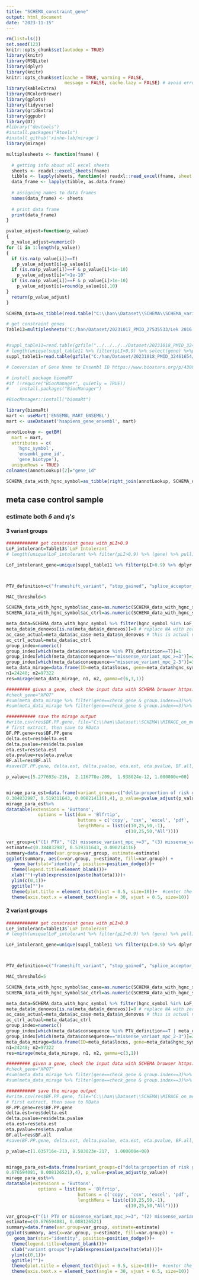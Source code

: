 ---
title: "SCHEMA_constraint_gene"
output: html_document
date: "2023-11-15"
---

```{r, echo=F, warning=F, message=F}
rm(list=ls())
set.seed(123)
knitr::opts_chunk$set(autodep = TRUE)
library(knitr)
library(RSQLite)
library(dplyr)
library(knitr)
knitr::opts_chunk$set(cache = TRUE, warning = FALSE, 
                      message = FALSE, cache.lazy = FALSE) # avoid error of long vectors https://stackoverflow.com/questions/39417003/long-vectors-not-supported-yet-error-in-rmd-but-not-in-r-script 
library(kableExtra)
library(RColorBrewer)
library(gplots)
library(tidyverse)
library(gridExtra)
library(ggpubr)
library(DT)
#library("devtools")
#install.packages("Rtools")
#install_github('xinhe-lab/mirage')
library(mirage)

multiplesheets <- function(fname) {
   
  # getting info about all excel sheets
  sheets <- readxl::excel_sheets(fname)
  tibble <- lapply(sheets, function(x) readxl::read_excel(fname, sheet = x))
  data_frame <- lapply(tibble, as.data.frame)
    
  # assigning names to data frames
  names(data_frame) <- sheets
    
  # print data frame
  print(data_frame)
}

pvalue_adjust=function(p_value)
{
  p_value_adjust=numeric()
for (i in 1:length(p_value))
{
  if (is.na(p_value[i])==T)
    p_value_adjust[i]=p_value[i]
  if (is.na(p_value[i])==F & p_value[i]<1e-10)
    p_value_adjust[i]="<1e-10"
  if (is.na(p_value[i])==F & p_value[i]>1e-10)
    p_value_adjust[i]=round(p_value[i],10)
}
  return(p_value_adjust)
}

```




```{r, echo=F, message=F, warning=F, eval=F}
SCHEMA_data=as_tibble(read.table("C:\\han\\Dataset\\SCHEMA\\SCHEMA_variant_results_subset_20231025.tsv", header=T))
```


```{r, echo=F, message=F, warning=F, results=F}
# get constraint genes 
Table13=multiplesheets("C:/han/Dataset/20231017_PMID_27535533/Lek 2016 suppl table/nature19057-s2/nature19057-SI Table 13.xlsx")


#suppl_table11=read.table(gzfile("../../../../Dataset/20231018_PMID_32461654/41586_2020_2308_MOESM4_ESM/supplement/supplementary_dataset_11_full_constraint_metrics.tsv.gz"),fill = TRUE , header = TRUE ) # read into gz file 
# length(unique(suppl_table11 %>% filter(pLI>0.9) %>% select(gene) %>%pull)) 3476 genes with pLI>0.9 
suppl_table11=read.table(gzfile("C:/han/Dataset/20231018_PMID_32461654/41586_2020_2308_MOESM4_ESM/supplement/supplementary_dataset_11_full_constraint_metrics.tsv.gz"),fill = TRUE , header = TRUE ) # read into gz file
```




```{r, echo=F, message=F, warning=F, eval=F}
# Conversion of Gene Name to Ensembl ID https://www.biostars.org/p/430015/

# install package biomaRT
#if (!require("BiocManager", quietly = TRUE))
#    install.packages("BiocManager")

#BiocManager::install("biomaRt")

library(biomaRt)
mart <- useMart('ENSEMBL_MART_ENSEMBL')
mart <- useDataset('hsapiens_gene_ensembl', mart)

annotLookup <- getBM(
  mart = mart,
  attributes = c(
    'hgnc_symbol',
    'ensembl_gene_id',
    'gene_biotype'),
  uniqueRows = TRUE)
colnames(annotLookup)[2]="gene_id"

SCHEMA_data_with_hgnc_symbol=as_tibble(right_join(annotLookup, SCHEMA_data, by="gene_id")) 
```

## meta case control sample


### estimate both $\delta$ and $\eta's$




#### 3 variant groups 

```{r, echo=F, message=F, warning=F, eval=F}
############ get constraint genes with pLI>0.9  
LoF_intolerant=Table13$`LoF Intolerant`
# length(unique(LoF_intolerant %>% filter(pLI>0.9) %>% (gene) %>% pull)) # 3230 genes with pLI>0.9, consistent with the number reported in paper Lek2017_Nature 

LoF_intolerant_gene=unique(suppl_table11 %>% filter(pLI>0.9) %>% dplyr::select(gene) %>%pull) 



PTV_definition=c("frameshift_variant", "stop_gained", "splice_acceptor_variant","splice_donor_variant" )

MAC_threshold=5

SCHEMA_data_with_hgnc_symbol$ac_case=as.numeric(SCHEMA_data_with_hgnc_symbol$ac_case)  # convert into numeric values 
SCHEMA_data_with_hgnc_symbol$ac_ctrl=as.numeric(SCHEMA_data_with_hgnc_symbol$ac_ctrl)

meta_data=SCHEMA_data_with_hgnc_symbol %>% filter(hgnc_symbol %in% LoF_intolerant_gene==T & group=="meta" & ac_case<=MAC_threshold & ac_ctrl<=MAC_threshold & hgnc_symbol!="") %>% filter(consequence %in% PTV_definition==T | consequence=="missense_variant_mpc_>=3" | consequence=="missense_variant_mpc_2-3") %>% dplyr::select(hgnc_symbol, locus, ac_case, ac_ctrl, n_denovos, consequence)
meta_data$n_denovos[is.na(meta_data$n_denovos)]=0 # replace NA with zero  
ac_case_actual=meta_data$ac_case-meta_data$n_denovos # this is actual number of allele counts in cases # see here https://schema.broadinstitute.org/gene/ENSG00000099381
ac_ctrl_actual=meta_data$ac_ctrl
group_index=numeric()
group_index[which(meta_data$consequence %in% PTV_definition==T)]=1
group_index[which(meta_data$consequence=="missense_variant_mpc_>=3")]=2
group_index[which(meta_data$consequence=="missense_variant_mpc_2-3")]=3
meta_data_mirage=data.frame(ID=meta_data$locus, gene=meta_data$hgnc_symbol, No.case=ac_case_actual, No.contr=ac_ctrl_actual, group.index=group_index)
n1=24248; n2=97322 
res=mirage(meta_data_mirage, n1, n2, gamma=c(6,3,1))

######### given a gene, check the input data with SCHEMA browser https://schema.broadinstitute.org/gene/ENSG00000055130
#check_gene="XPO7"
#sum(meta_data_mirage %>% filter(gene==check_gene & group.index==3)%>% dplyr::select(No.case)%>% pull())
#sum(meta_data_mirage %>% filter(gene==check_gene & group.index==3)%>% dplyr::select(No.contr)%>% pull())

########### save the mirage output 
#write.csv(res$BF.PP.gene, file="C:\\han\\Dataset\\SCHEMA\\MIRAGE_on_meta_sample_estimate_delta_3vargroups_20231027.csv")
# first extract, then save to RData
BF.PP.gene=res$BF.PP.gene
delta.est=res$delta.est 
delta.pvalue=res$delta.pvalue
eta.est=res$eta.est
eta.pvalue=res$eta.pvalue
BF.all=res$BF.all
#save(BF.PP.gene, delta.est, delta.pvalue, eta.est, eta.pvalue, BF.all, file="C:\\han\\Dataset\\SCHEMA\\MIRAGE_on_meta_sample_estimate_delta_3vargroups_for_constraint_gene_20231115.RData")
```


```{r, echo=F, message=F, warning=F}


p_value=c(5.277693e-216,  2.116778e-209,  1.938024e-12, 1.000000e+00)


mirage_para_est=data.frame(variant_groups=c("delta:proportion of risk genes","PTV", "missense_variant_mpc_>=3", "missense_variant_mpc_2-3"), parameter_estimate=round(c(0.4477384,  
0.384832987, 0.519311643, 0.008214116),4), p_value=pvalue_adjust(p_value))
mirage_para_est%>%
datatable(extensions = 'Buttons',
            options = list(dom = 'Blfrtip',
                           buttons = c('copy', 'csv', 'excel', 'pdf', 'print'),
                           lengthMenu = list(c(10,25,50,-1),
                                             c(10,25,50,"All"))))

var_group=c("(1) PTV", "(2) missense_variant_mpc_>=3", "(3) missense_variant_mpc_2-3")
estimate=c(0.384832987, 0.519311643, 0.008214116)
summary=data.frame(var.group=var_group, estimate=estimate)
ggplot(summary, aes(x=var.group, y=estimate, fill=var.group)) + 
   geom_bar(stat="identity", position=position_dodge())+
  theme(legend.title=element_blank())+
  xlab("")+ylab(expression(paste(hat(eta))))+
  ylim(c(0,1))+
  ggtitle("")+
  theme(plot.title = element_text(hjust = 0.5, size=10))+  #center the title 
  theme(axis.text.x = element_text(angle = 30, vjust = 0.5, size=10))

```







#### 2 variant groups 

```{r, echo=F, message=F, warning=F, eval=F}
############ get constraint genes with pLI>0.9  
LoF_intolerant=Table13$`LoF Intolerant`
# length(unique(LoF_intolerant %>% filter(pLI>0.9) %>% (gene) %>% pull)) # 3230 genes with pLI>0.9, consistent with the number reported in paper Lek2017_Nature 

LoF_intolerant_gene=unique(suppl_table11 %>% filter(pLI>0.9) %>% dplyr::select(gene) %>%pull) 



PTV_definition=c("frameshift_variant", "stop_gained", "splice_acceptor_variant","splice_donor_variant" )

MAC_threshold=5

SCHEMA_data_with_hgnc_symbol$ac_case=as.numeric(SCHEMA_data_with_hgnc_symbol$ac_case)  # convert into numeric values 
SCHEMA_data_with_hgnc_symbol$ac_ctrl=as.numeric(SCHEMA_data_with_hgnc_symbol$ac_ctrl)

meta_data=SCHEMA_data_with_hgnc_symbol %>% filter(hgnc_symbol %in% LoF_intolerant_gene==T & group=="meta" & ac_case<=MAC_threshold & ac_ctrl<=MAC_threshold & hgnc_symbol!="") %>% filter(consequence %in% PTV_definition==T | consequence=="missense_variant_mpc_>=3" | consequence=="missense_variant_mpc_2-3") %>% dplyr::select(hgnc_symbol, locus, ac_case, ac_ctrl, n_denovos, consequence)
meta_data$n_denovos[is.na(meta_data$n_denovos)]=0 # replace NA with zero  
ac_case_actual=meta_data$ac_case-meta_data$n_denovos # this is actual number of allele counts in cases # see here https://schema.broadinstitute.org/gene/ENSG00000099381
ac_ctrl_actual=meta_data$ac_ctrl
group_index=numeric()
group_index[which(meta_data$consequence %in% PTV_definition==T | meta_data$consequence=="missense_variant_mpc_>=3")]=1
group_index[which(meta_data$consequence=="missense_variant_mpc_2-3")]=2
meta_data_mirage=data.frame(ID=meta_data$locus, gene=meta_data$hgnc_symbol, No.case=ac_case_actual, No.contr=ac_ctrl_actual, group.index=group_index)
n1=24248; n2=97322 
res=mirage(meta_data_mirage, n1, n2, gamma=c(3,1))

######### given a gene, check the input data with SCHEMA browser https://schema.broadinstitute.org/gene/ENSG00000055130
#check_gene="XPO7"
#sum(meta_data_mirage %>% filter(gene==check_gene & group.index==3)%>% dplyr::select(No.case)%>% pull())
#sum(meta_data_mirage %>% filter(gene==check_gene & group.index==3)%>% dplyr::select(No.contr)%>% pull())

########### save the mirage output 
#write.csv(res$BF.PP.gene, file="C:\\han\\Dataset\\SCHEMA\\MIRAGE_on_meta_sample_estimate_delta_3vargroups_20231027.csv")
# first extract, then save to RData
BF.PP.gene=res$BF.PP.gene
delta.est=res$delta.est 
delta.pvalue=res$delta.pvalue
eta.est=res$eta.est
eta.pvalue=res$eta.pvalue
BF.all=res$BF.all
#save(BF.PP.gene, delta.est, delta.pvalue, eta.est, eta.pvalue, BF.all, #file="C:\\han\\Dataset\\SCHEMA\\MIRAGE_on_meta_sample_estimate_delta_2vargroups_for_constraint_gene_20231120.RData")
```



```{r, echo=F, message=F, warning=F}

p_value=c(1.035716e-213, 8.583023e-217,  1.000000e+00)


mirage_para_est=data.frame(variant_groups=c("delta:proportion of risk genes","PTV or missense_variant_mpc_>=3", "missense_variant_mpc_2-3"), parameter_estimate=round(c(0.4507106,  
0.676594081, 0.008126521),4), p_value=pvalue_adjust(p_value))
mirage_para_est%>%
datatable(extensions = 'Buttons',
            options = list(dom = 'Blfrtip',
                           buttons = c('copy', 'csv', 'excel', 'pdf', 'print'),
                           lengthMenu = list(c(10,25,50,-1),
                                             c(10,25,50,"All"))))

var_group=c("(1) PTV or missense_variant_mpc_>=3", "(2) missense_variant_mpc_2-3")
estimate=c(0.676594081, 0.008126521)
summary=data.frame(var.group=var_group, estimate=estimate)
ggplot(summary, aes(x=var.group, y=estimate, fill=var.group)) + 
   geom_bar(stat="identity", position=position_dodge())+
  theme(legend.title=element_blank())+
  xlab("variant groups")+ylab(expression(paste(hat(eta))))+
  ylim(c(0,1))+
  ggtitle("")+
  theme(plot.title = element_text(hjust = 0.5, size=10))+  #center the title 
  theme(axis.text.x = element_text(angle = 30, vjust = 0.5, size=10))
```
